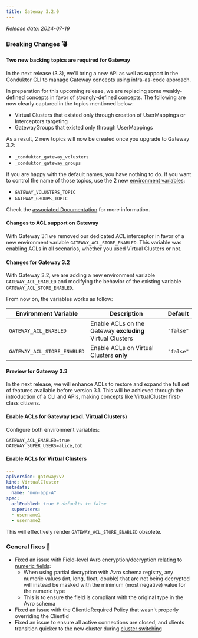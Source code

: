 ```yaml
---
title: Gateway 3.2.0
---
```


*Release date: 2024-07-19*

### Breaking Changes 💣
#### Two new backing topics are required for Gateway
In the next release (3.3), we'll bring a new API as well as support in the Conduktor [CLI](https://docs.conduktor.io/platform/reference/cli-reference/) to manage Gateway concepts using infra-as-code approach.  

In preparation for this upcoming release, we are replacing some weakly-defined concepts in favor of strongly-defined concepts. The following are now clearly captured in the topics mentioned below:
- Virtual Clusters that existed only through creation of UserMappings or Interceptors targeting
- GatewayGroups that existed only through UserMappings

As a result, 2 new topics will now be created once you upgrade to Gateway 3.2:
 -  `_conduktor_gateway_vclusters`
 -  `_conduktor_gateway_groups`

If you are happy with the default names, you have nothing to do. If you want to control the name of those topics, use the 2 new [environment variables](https://docs.conduktor.io/gateway/configuration/env-variables/#topics-names):
 - `GATEWAY_VCLUSTERS_TOPIC` 
 - `GATEWAY_GROUPS_TOPIC`

Check the [associated Documentation](https://docs.conduktor.io/gateway/configuration/env-variables/#topics-names) for more information.

#### Changes to ACL support on Gateway
With Gateway 3.1 we removed our dedicated ACL interceptor in favor of a new environment variable `GATEWAY_ACL_STORE_ENABLED`. This variable was enabling ACLs in all scenarios, whether you used Virtual Clusters or not.

#### Changes for Gateway 3.2
With Gateway 3.2, we are adding a new environment variable `GATEWAY_ACL_ENABLED` and modifying the behavior of the existing variable `GATEWAY_ACL_STORE_ENABLED`.  

From now on, the variables works as follow:

| Environment Variable        | Description                                               | Default   |
|-----------------------------|-----------------------------------------------------------|-----------|
| `GATEWAY_ACL_ENABLED`       | Enable ACLs on the Gateway **excluding** Virtual Clusters | `"false"` |
| `GATEWAY_ACL_STORE_ENABLED` | Enable ACLs on Virtual Clusters **only**                  | `"false"` |


#### Preview for Gateway 3.3
In the next release, we will enhance ACLs to restore and expand the full set of features available before version 3.1. This will be achieved through the introduction of a CLI and APIs, making concepts like VirtualCluster first-class citizens.

#### Enable ACLs for Gateway (excl. Virtual Clusters)
Configure both environment variables:
````shell
GATEWAY_ACL_ENABLED=true
GATEWAY_SUPER_USERS=alice,bob
````

#### Enable ACLs for Virtual Clusters
````yaml
---
apiVersion: gateway/v2
kind: VirtualCluster
metadata:
  name: "mon-app-A"
spec:
  aclEnabled: true # defaults to false
  superUsers:
  - username1
  - username2
````
This will effectively render `GATEWAY_ACL_STORE_ENABLED` obsolete.


### General fixes 🔨

- Fixed an issue with Field-level Avro encryption/decryption relating to [numeric fields](https://docs.conduktor.io/gateway/interceptors/data-security/encryption/encryption-faq/#how-does-encryption-work-with-avro-json-schema-and-protocol-buffers-records):
  - When using partial decryption with Avro schema registry, any numeric values (int, long, float, double) that are not being decrypted will instead be masked with the minimum (most negative) value for the numeric type
  - This is to ensure the field is compliant with the original type in the Avro schema
- Fixed an issue with the ClientIdRequired Policy that wasn't properly overriding the ClientId
- Fixed an issue to ensure all active connections are closed, and clients transition quicker to the new cluster during [cluster switching](https://docs.conduktor.io/gateway/demos/ops/cluster-switching/)
